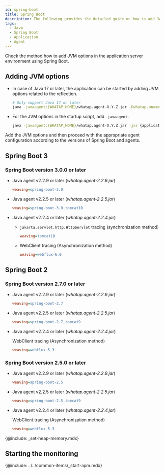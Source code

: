 ```yaml
---
id: spring-boot
title: Spring Boot
description: The following provides the detailed guide on how to add Java Virtual Machine (JVM) options to integrate the WhaTap monitoring solution into Spring Boot applications. Through this document, users can learn step by step how to apply the required JVM settings to monitor the performance and availability of Spring Boot applications after installing the Java agent. It includes the configuration of essential JVM options during agent installation, optimal configuration for smooth integration with Spring Boot, and histogram query.
tags:
  - Java
  - Spring Boot
  - Application
  - Agent
---
```


Check the method how to add JVM options in the application server environment using Spring Boot.

## Adding JVM options

- In case of Java 17 or later, the application can be started by adding JVM options related to the reflection.

  ```bash
  # Only support Java 17 or later
  java -javaagent:{WHATAP_HOME}/whatap.agent-X.Y.Z.jar -Dwhatap.oname={Agent_Name} --add-opens=java.base/java.lang=ALL-UNNAMED -jar {application.jar}
  ```

- For the JVM options in the startup script, add `-javaagent`.

  ```bash
  java -javaagent:{WHATAP_HOME}/whatap.agent-X.Y.Z.jar -jar {application.jar}
  ```

Add the JVM options and then proceed with the appropriate agent configuration according to the versions of Spring Boot and agents.

## Spring Boot 3

### Spring Boot version 3.0.0 or later

- Java agent v2.2.9 or later (_whatap.agent-2.2.9.jar_)

  ```ini title='whatap.conf'
  weaving=spring-boot-3.0
  ```

- Java agent v2.2.5 or later (_whatap.agent-2.2.5.jar_)

  ```ini title='whatap.conf'
  weaving=spring-boot-3.0,tomcat10
  ```

- Java agent v2.2.4 or later (_whatap.agent-2.2.4.jar_)

  - `jakarta.servlet.http.HttpServlet` tracing (synchronization method)

    ```ini title='whatap.conf'
    weaving=tomcat10
    ```

  - WebClient tracing (Asynchronization method)

    ```ini title='whatap.conf'
    weaving=webflux-6.0
    ```

## Spring Boot 2

### Spring Boot version 2.7.0 or later

- Java agent v2.2.9 or later (_whatap.agent-2.2.9.jar_)

  ```ini title='whatap.conf'
  weaving=spring-boot-2.7
  ```

- Java agent v2.2.5 or later (_whatap.agent-2.2.5.jar_)

  ```ini title='whatap.conf'
  weaving=spring-boot-2.7,tomcat9
  ```

- Java agent v2.2.4 or later (_whatap.agent-2.2.4.jar_)

  WebClient tracing (Asynchronization method)

  ```ini title='whatap.conf'
  weaving=webflux-5.3
  ```

### Spring Boot version 2.5.0 or later

- Java agent v2.2.9 or later (_whatap.agent-2.2.9.jar_)

  ```ini title='whatap.conf'
  weaving=spring-boot-2.5
  ```

- Java agent v2.2.5 or later (_whatap.agent-2.2.5.jar_)

  ```ini title='whatap.conf'
  weaving=spring-boot-2.5,tomcat9
  ```

- Java agent v2.2.4 or later (_whatap.agent-2.2.4.jar_)

  WebClient tracing (Asynchronization method)

  ```ini title='whatap.conf'
  weaving=webflux-5.3
  ```

{@include: _set-heap-memory.mdx} 

## Starting the monitoring

{@include: ../../common-items/_start-apm.mdx} 
